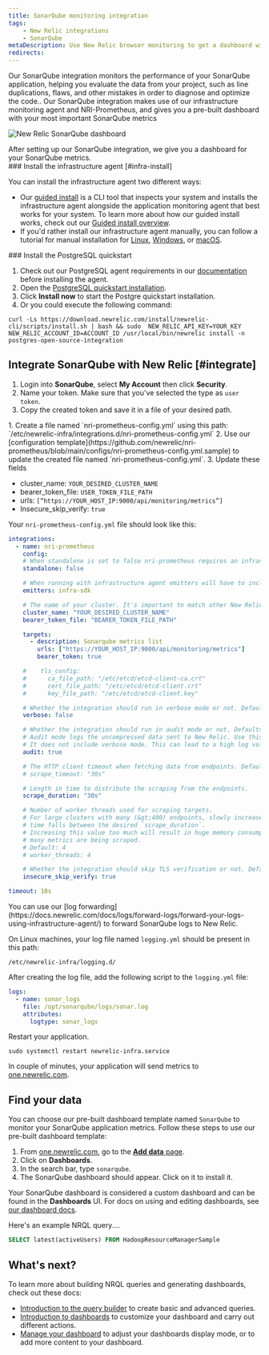 ```yaml
---
title: SonarQube monitoring integration
tags:
    - New Relic integrations
    - SonarQube
metaDescription: Use New Relic browser monitoring to get a dashboard with metrics from your SonarQube.
redirects: 
---
```


Our SonarQube integration monitors the performance of your SonarQube application, helping you evaluate the data from your project, such as line duplications, flaws, and other mistakes in order to diagnose and optimize the code.. Our SonarQube integration makes use of our infrastructure monitoring agent and NRI-Prometheus, and gives you a pre-built dashboard with your most important SonarQube metrics 

<img
    title="New Relic SonarQube dashboard"
    alt="New Relic SonarQube dashboard"
    src={SonarQubeDashboard}
/>
<figcaption>
After setting up our SonarQube integration, we give you a dashboard for your SonarQube metrics. 
</figcaption>

<Steps>
<Step>
### Install the infrastructure agent [#infra-install]

You can install the infrastructure agent two different ways: 

* Our [guided install](https://one.newrelic.com/nr1-core?state=4f81feab-35f7-e97e-9903-52510f8542bd) is a CLI tool that inspects your system and installs the infrastructure agent alongside the application monitoring agent that best works for your system. To learn more about how our guided install works, check out our [Guided install overview](/docs/infrastructure/host-integrations/installation/new-relic-guided-install-overview). 
* If you'd rather install our infrastructure agent manually, you can follow a tutorial for manual installation for [Linux](/docs/infrastructure/install-infrastructure-agent/linux-installation/install-infrastructure-monitoring-agent-linux), [Windows](/docs/infrastructure/install-infrastructure-agent/windows-installation/install-infrastructure-monitoring-agent-windows/), or [macOS](/docs/infrastructure/install-infrastructure-agent/macos-installation/install-infrastructure-monitoring-agent-macos/). 
</Step>
<Step>
###  Install the PostgreSQL quickstart

1. Check out our PostgreSQL agent requirements in our [documentation](/docs/infrastructure/host-integrations/host-integrations-list/postgresql/postgresql-integration/)  before installing the agent.
2. Open the [PostgreSQL quickstart installation](https://newrelic.com/instant-observability/postresql).
3. Click  **Install now** to start the Postgre quickstart installation.
4. Or you could execute the following command:

```
curl -Ls https://download.newrelic.com/install/newrelic-cli/scripts/install.sh | bash && sudo  NEW_RELIC_API_KEY=YOUR_KEY NEW_RELIC_ACCOUNT_ID=ACCOUNT_ID /usr/local/bin/newrelic install -n postgres-open-source-integration
```
</Step>
</Steps>

## Integrate SonarQube with New Relic [#integrate]

<CollapserGroup>
<Collapser
    id="step1"
    title="Step 1. Create a user token"
    >

1. Login into **SonarQube**, select **My Account** then click **Security**.
2. Name your token. Make sure that you've selected the type as `user token`.
3. Copy the created token and save it in a file of your desired path.
</Collapser>
<Collapser
    id="step2"
    title="Step 2. Configure NRI-Prometheus"
    >
1. Create a file named `nri-prometheus-config.yml` using this path: `/etc/newrelic-infra/integrations.d/nri-prometheus-config.yml`
2. Use our [configuration template](https://github.com/newrelic/nri-prometheus/blob/main/configs/nri-prometheus-config.yml.sample) to update the created file named `nri-prometheus-config.yml`.
3. Update these fields 

* cluster_name: `YOUR_DESIRED_CLUSTER_NAME`
* bearer_token_file: `USER_TOKEN_FILE_PATH`
* urls: `[“https://YOUR_HOST_IP:9000/api/monitoring/metrics”]`
* Insecure_skip_verify: `true`

Your `nri-prometheus-config.yml` file should look like this:

```yml
integrations:
  - name: nri-prometheus
    config:
    # When standalone is set to false nri-prometheus requires an infrastructure agent to work and send data. Defaults to true
    standalone: false

    # When running with infrastructure agent emitters will have to include infra-sdk
    emitters: infra-sdk

    # The name of your cluster. It's important to match other New Relic products to relate the data.
    cluster_name: "YOUR_DESIRED_CLUSTER_NAME"
    bearer_token_file: "BEARER_TOKEN_FILE_PATH"

    targets:
      - description: Sonarqube metrics list
        urls: ["https://YOUR_HOST_IP:9000/api/monitoring/metrics"]
        bearer_token: true

    #    tls_config:
    #      ca_file_path: "/etc/etcd/etcd-client-ca.crt"
    #      cert_file_path: "/etc/etcd/etcd-client.crt"
    #      key_file_path: "/etc/etcd/etcd-client.key"

    # Whether the integration should run in verbose mode or not. Defaults to false.
    verbose: false

    # Whether the integration should run in audit mode or not. Defaults to false.
    # Audit mode logs the uncompressed data sent to New Relic. Use this to log all data sent.
    # It does not include verbose mode. This can lead to a high log volume, use with care.
    audit: true

    # The HTTP client timeout when fetching data from endpoints. Defaults to 30s.
    # scrape_timeout: "30s"

    # Length in time to distribute the scraping from the endpoints.
    scrape_duration: "30s"

    # Number of worker threads used for scraping targets.
    # For large clusters with many (&gt;400) endpoints, slowly increase until scrape
    # time falls between the desired `scrape_duration`.
    # Increasing this value too much will result in huge memory consumption if too
    # many metrics are being scraped.
    # Default: 4
    # worker_threads: 4

    # Whether the integration should skip TLS verification or not. Defaults to false.
    insecure_skip_verify: true

timeout: 10s
```
</Collapser>
<Collapser
id="step3"
    title="Step 3. Forward SonarQube logs to New Relic"
>
You can use our [log forwarding](https://docs.newrelic.com/docs/logs/forward-logs/forward-your-logs-using-infrastructure-agent/) to forward SonarQube logs to New Relic.

On Linux machines, your log file named `logging.yml` should be present in this path:

```shell
/etc/newrelic-infra/logging.d/
```

After creating the log file, add the following script to the `logging.yml` file:

```yml
logs:
  - name: sonar_logs
    file: /opt/sonarqube/logs/sonar.log
    attributes: 
      logtype: sonar_logs
``` 
</Collapser>
<Collapser
id="step4"
    title="Step 4. Restart the New Relic infrastructure agent"
>

Restart your application. 

```shell
sudo systemctl restart newrelic-infra.service
```

In couple of minutes, your application will send metrics to [one.newrelic.com](https://one.newrelic.com).
</Collapser>
</CollapserGroup>

## Find your data 

You can choose our pre-built dashboard template named `SonarQube` to monitor your SonarQube application metrics. Follow these steps to use our pre-built dashboard template:

1. From [one.newrelic.com](https://one.newrelic.com), go to the [**Add data** page](https://one.newrelic.com/marketplace). 
2. Click on **Dashboards**.
3. In the search bar, type `sonarqube`. 
4. The SonarQube dashboard should appear. Click on it to install it.

Your SonarQube dashboard is considered a custom dashboard and can be found in the **Dashboards** UI. For docs on using and editing dashboards, see [our dashboard docs](/docs/query-your-data/explore-query-data/dashboards/introduction-dashboards).

Here's an example NRQL query....

```sql
SELECT latest(activeUsers) FROM HadoopResourceManagerSample
```


## What's next?

To learn more about building NRQL queries and generating dashboards, check out these docs:

* [Introduction to the query builder](/docs/query-your-data/explore-query-data/query-builder/introduction-query-builder) to create basic and advanced queries.
* [Introduction to dashboards](/docs/query-your-data/explore-query-data/dashboards/introduction-dashboards) to customize your dashboard and carry out different actions.
* [Manage your dashboard](/docs/query-your-data/explore-query-data/dashboards/manage-your-dashboard) to adjust your dashboards display mode, or to add more content to your dashboard.
